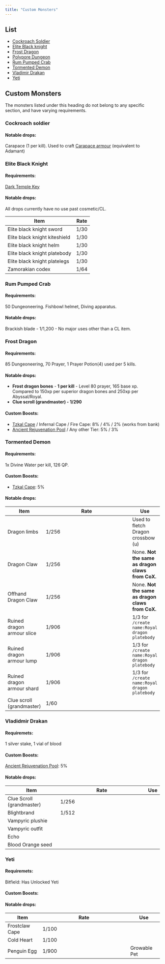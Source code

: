 ```yaml
---
title: "Custom Monsters"
---
```


## List

- [Cockroach Soldier](./#cockroach-soldier)
- [Elite Black knight](./#elite-black-knight)
- [Frost Dragon](./#frost-dragon)
- [Polypore Dungeon](polypore-dungeon.md)
- [Rum Pumped Crab](./#rum-pumped-crab)
- [Tormented Demon](./#tormented-demon)
- [Vladimir Drakan](./#vladidmir-drakan)
- [Yeti](./#yeti)

## Custom Monsters

The monsters listed under this heading do not belong to any specific section, and have varying requirements.

### **Cockroach soldier**

#### Notable drops:

Carapace (1 per kill). Used to craft [Carapace armour](../../skills/crafting.md#custom-content-and-boosts) (equivalent to Adamant)

### Elite Black Knight

#### Requirements:

[Dark Temple Key](../../skills/thieving.md#custom-content-and-boosts)

#### Notable drops:

All drops currently have no use past cosmetic/CL.

| Item                          | Rate |
| ----------------------------- | ---- |
| Elite black knight sword      | 1/30 |
| Elite black knight kiteshield | 1/30 |
| Elite black knight helm       | 1/30 |
| Elite black knight platebody  | 1/30 |
| Elite black knight platelegs  | 1/30 |
| Zamorakian codex              | 1/64 |

### **Rum Pumped Crab**

#### Requirements:

50 Dungeoneering. Fishbowl helmet, Diving apparatus.

#### Notable drops:

Brackish blade - 1/1,200 - No major uses other than a CL item.

### Frost Dragon

#### Requirements:

85 Dungeoneering, 70 Prayer, 1 Prayer Potion(4) used per 5 kills.

#### Notable drops:

- **Frost dragon bones** - **1 per kill** - Level 80 prayer, 165 base xp. Compared to 150xp per superior dragon bones and 250xp per Abyssal/Royal.
- **Clue scroll (grandmaster) - 1/290**

#### Custom Boosts:

- [Tzkal Cape](https://bso-wiki.oldschool.gg/minigames/emerged-zuk-inferno) / Infernal Cape / Fire Cape: 8% / 4% / 2% (works from bank)
- [Ancient Rejuvenation Pool](https://bso-wiki.oldschool.gg/skills/construction) / Any other Tier: 5% / 3%

### Tormented Demon

#### Requirements:

1x Divine Water per kill, 126 QP.

#### Custom Boosts:

- [Tzkal Cape](https://bso-wiki.oldschool.gg/minigames/emerged-zuk-inferno): 5%

#### Notable drops:

<table>
	<thead>
		<tr>
			<th>Item</th>
			<th width="270">Rate</th>
			<th>Use</th>
		</tr>
	</thead>
	<tbody>
		<tr>
			<td>Dragon limbs</td>
			<td>1/256</td>
			<td>Used to fletch Dragon crossbow (u)</td>
		</tr>
		<tr>
			<td>Dragon Claw</td>
			<td>1/256</td>
			<td>
				None. <strong>Not the same as dragon claws from CoX.</strong>
			</td>
		</tr>
		<tr>
			<td>Offhand Dragon Claw</td>
			<td>1/256</td>
			<td>
				None. <strong>Not the same as dragon claws from CoX.</strong>
			</td>
		</tr>
		<tr>
			<td>Ruined dragon armour slice</td>
			<td>1/906</td>
			<td>
				1/3 for <code>/create name:Royal dragon platebody</code>
			</td>
		</tr>
		<tr>
			<td>Ruined dragon armour lump</td>
			<td>1/906</td>
			<td>
				1/3 for <code>/create name:Royal dragon platebody</code>
			</td>
		</tr>
		<tr>
			<td>Ruined dragon armour shard</td>
			<td>1/906</td>
			<td>
				1/3 for <code>/create name:Royal dragon platebody</code>
			</td>
		</tr>
		<tr>
			<td>Clue scroll (grandmaster)</td>
			<td>1/60</td>
			<td></td>
		</tr>
	</tbody>
</table>

### Vladidmir Drakan

#### Requiremets:

1 silver stake, 1 vial of blood

#### Custom Boosts:

[Ancient Rejuvenation Pool](https://bso-wiki.oldschool.gg/skills/construction): 5%

#### Notable drops:

<table>
	<thead>
		<tr>
			<th>Item</th>
			<th width="270">Rate</th>
			<th>Use</th>
		</tr>
	</thead>
	<tbody>
		<tr>
			<td>Clue Scroll (grandmaster)</td>
			<td>1/256</td>
			<td></td>
		</tr>
		<tr>
			<td>Blightbrand</td>
			<td>1/512</td>
			<td></td>
		</tr>
		<tr>
			<td>Vampyric plushie</td>
			<td></td>
			<td></td>
		</tr>
		<tr>
			<td>Vampyric outfit</td>
			<td></td>
			<td></td>
		</tr>
		<tr>
			<td>Echo</td>
			<td></td>
			<td></td>
		</tr>
		<tr>
			<td>Blood Orange seed</td>
			<td></td>
			<td></td>
		</tr>
	</tbody>
</table>

### Yeti

#### Requiremets:

Bitfield: Has Unlocked Yeti

#### Custom Boosts:

#### Notable drops:

<table>
	<thead>
		<tr>
			<th>Item</th>
			<th width="270">Rate</th>
			<th>Use</th>
		</tr>
	</thead>
	<tbody>
		<tr>
			<td>Frostclaw Cape</td>
			<td>1/100</td>
			<td></td>
		</tr>
		<tr>
			<td>Cold Heart</td>
			<td>1/100</td>
			<td></td>
		</tr>
		<tr>
			<td>Penguin Egg</td>
			<td>1/900</td>
			<td>Growable Pet</td>
		</tr>
	</tbody>
</table>

